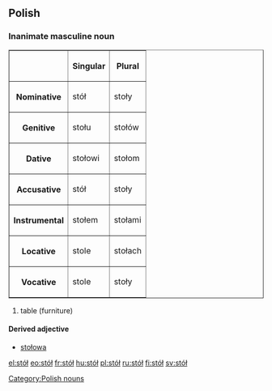 ==Polish==
===Inanimate masculine noun===
<table border=1>
<tr><th><th>Singular<th>Plural</tr>
<tr><th>Nominative<td>stół<td>stoły</tr>
<tr><th>Genitive<td>stołu<td>stołów</tr>
<tr><th>Dative<td>stołowi<td>stołom</tr>
<tr><th>Accusative<td>stół<td>stoły</tr>
<tr><th>Instrumental<td>stołem<td>stołami</tr>
<tr><th>Locative<td>stole<td>stołach</tr>
<tr><th>Vocative<td>stole<td>stoły</tr>
</table>
# table (furniture)

====Derived adjective====
*[[stołowa]]

[[Category:Polish nouns]]

[[el:stół]]
[[eo:stół]]
[[fr:stół]]
[[hu:stół]]
[[pl:stół]]
[[ru:stół]]
[[fi:stół]]
[[sv:stół]]